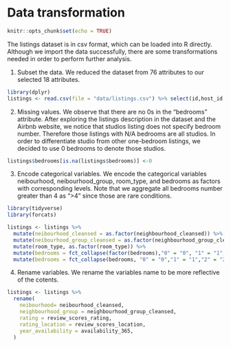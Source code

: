 # Data transformation

```r
knitr::opts_chunk$set(echo = TRUE)
```

The listings dataset is in csv format, which can be loaded into R directly. Although we import the data successfully, there are some transformations needed in order to perform further analysis. 

1. Subset the data. We reduced the dataset from 76 attributes to our selected 18 attributes. 

```r
library(dplyr)
listings <- read.csv(file = "data/listings.csv") %>% select(id,host_id, host_is_superhost, neighbourhood_cleansed, neighbourhood_group_cleansed, latitude, longitude, room_type, bedrooms, price, reviews_per_month, review_scores_rating, review_scores_location, availability_365)
```

2. Missing values. We observe that there are no 0s in the "bedrooms" attribute. After exploring the listings description in the dataset and the Airbnb website, we notice that studios listing does not specify bedroom number. Therefore those listings with N/A bedrooms are all studios. In order to differentiate studio from other one-bedroom listings, we decided to use 0 bedrooms to denote those studios. 

```r
listings$bedrooms[is.na(listings$bedrooms)] <-0
```


3. Encode categorical variables. We encode the categorical variables neibourhood, neibourhood_group, room_type, and bedrooms as factors with corresponding levels. Note that we aggregate all bedrooms number greater than 4 as ">4" since those are rare conditions. 

```r
library(tidyverse)
library(forcats)
```

```r
listings <- listings %>%
  mutate(neibourhood_cleansed = as.factor(neighbourhood_cleansed)) %>%
  mutate(neibourhood_group_cleansed = as.factor(neighbourhood_group_cleansed)) %>%
  mutate(room_type, as.factor(room_type)) %>%
  mutate(bedrooms = fct_collapse(factor(bedrooms),"0" = "0", "1" = "1","2" = "2","3" = "3","4" = "4",group_other = TRUE))%>%
  mutate(bedrooms = fct_collapse(bedrooms, "0" = "0","1" = "1","2" = "2", "3" = "3","4" = "4",">4" = "Other")) 
```

4. Rename variables. We rename the variables name to be more reflective of the cotents. 

```r
listings <- listings %>%
  rename(
    neibourhood= neibourhood_cleansed,
    neighbourhood_group = neighbourhood_group_cleansed,
    rating = review_scores_rating,
    rating_location = review_scores_location,
    year_availability = availability_365,
  )
```